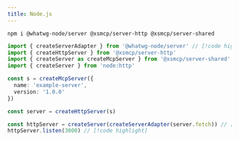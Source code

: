 ```yaml
---
title: Node.js
---
```


```package-install
npm i @whatwg-node/server @xsmcp/server-http @xsmcp/server-shared
```

```ts twoslash
import { createServerAdapter } from '@whatwg-node/server' // [!code highlight]
import { createHttpServer } from '@xsmcp/server-http'
import { createServer as createMcpServer } from '@xsmcp/server-shared'
import { createServer } from 'node:http'

const s = createMcpServer({
  name: 'example-server',
  version: '1.0.0'
})

const server = createHttpServer(s)

const httpServer = createServer(createServerAdapter(server.fetch)) // [!code highlight]
httpServer.listen(3000) // [!code highlight]
```
